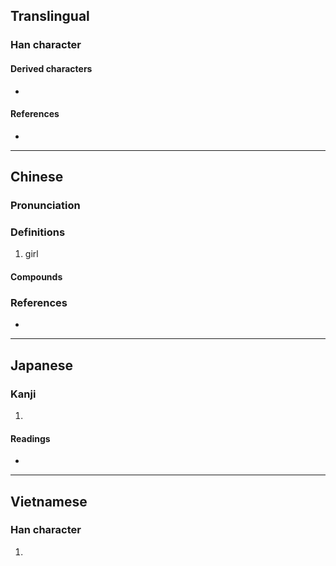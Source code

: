 {{character info}}
==Translingual==

===Han character===
{{Han char|rn=38|rad=女|as=04|sn=7|four=47415|canj=VNG|ids=⿰女丑}}

====Derived characters====
* {{l|mul|[[𫃩]]}}

====References====
* {{Han ref|kx=0256.320|dkj=06098|dj=0521.110|hdz=21033.100|uh=599E|ud=22942|bh=A7AC|bd=42924}}

----

==Chinese==
{{zh-forms}}

===Pronunciation===
{{zh-pron
|m=niū,er=y
|c=nau5,nau2
|mn=niu
|w=1'nyieu
|mc=
|oc=
|cat=n
}}

===Definitions===
{{zh-hanzi}}

# {{lb|zh|colloquial}} girl

====Compounds====
{{zh-der|妞妞|小妞|泡妞|胖妞|妞兒}}

===References===
* {{R:yue:Hanzi}}

----

==Japanese==

===Kanji===
{{ja-kanji|grade=|rs=女04}}

# {{rfdef|ja|sort=女04}}

====Readings====
* {{ja-readings|on=[[じゅう]] (jū), [[にゅ]] (nyu), [[ちゅう]] (chū)|kun=}}

----

==Vietnamese==

===Han character===
{{vi-readings|reading=nữu|rs=女04}}

# {{rfdef|vi|sort=女04}}